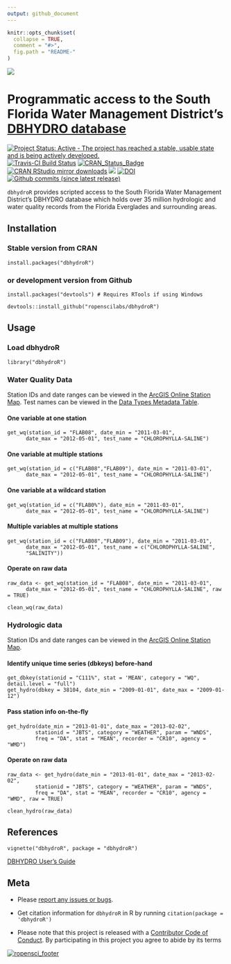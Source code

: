 ```yaml
---
output: github_document
---
```


<!-- README.md is generated from README.Rmd. Please edit that file -->

```r
knitr::opts_chunk$set(
  collapse = TRUE,
  comment = "#>",
  fig.path = "README-"
)
```

![](https://github.com/ropenscilabs/dbhydroR/raw/master/inst/images/profile.png)

# Programmatic access to the South Florida Water Management District's [DBHYDRO database](https://www.sfwmd.gov/science-data/dbhydro)

[![Project Status: Active - The project has reached a stable, usable state and is being actively developed.](http://www.repostatus.org/badges/latest/active.svg)](http://www.repostatus.org/#active)
[![Travis-CI Build Status](https://travis-ci.org/ropenscilabs/dbhydroR.svg?branch=master)](https://travis-ci.org/ropenscilabs/dbhydroR)
[![CRAN\_Status\_Badge](http://www.r-pkg.org/badges/version/dbhydroR)](https://cran.r-project.org/package=dbhydroR) 
[![CRAN RStudio mirror downloads](http://cranlogs.r-pkg.org/badges/dbhydroR)](https://cran.r-project.org/package=dbhydroR)
[![](https://badges.ropensci.org/61_status.svg)](https://github.com/ropensci/onboarding/issues/61)
[![DOI](https://zenodo.org/badge/64503356.svg)](https://zenodo.org/badge/latestdoi/64503356)
[![Github commits (since latest release)](https://img.shields.io/github/commits-since/jsta/dbhydroR/latest.svg)]()


`dbhydroR` provides scripted access to the South Florida Water Management District's DBHYDRO database which holds over 35 million hydrologic and water quality records from the Florida Everglades and surrounding areas. 

## Installation

### Stable version from CRAN

`install.packages("dbhydroR")`

### or development version from Github

`install.packages("devtools") # Requires RTools if using Windows`

`devtools::install_github("ropenscilabs/dbhydroR")`

## Usage

### Load dbhydroR

`library("dbhydroR")`

### Water Quality Data

Station IDs and date ranges can be viewed in the [ArcGIS Online Station Map](http://my.sfwmd.gov/WAB/EnvironmentalMonitoring/index.html). Test names can be viewed in the [Data Types Metadata Table](http://my.sfwmd.gov/dbhydroplsql/show_dbkey_info.show_data_type_info).

#### One variable at one station
```
get_wq(station_id = "FLAB08", date_min = "2011-03-01", 
      date_max = "2012-05-01", test_name = "CHLOROPHYLLA-SALINE")
```

#### One variable at multiple stations 
```
get_wq(station_id = c("FLAB08","FLAB09"), date_min = "2011-03-01",
      date_max = "2012-05-01", test_name = "CHLOROPHYLLA-SALINE")
```

#### One variable at a wildcard station
```
get_wq(station_id = c("FLAB0%"), date_min = "2011-03-01", 
      date_max = "2012-05-01", test_name = "CHLOROPHYLLA-SALINE")
```

#### Multiple variables at multiple stations
```
get_wq(station_id = c("FLAB08","FLAB09"), date_min = "2011-03-01",
      date_max = "2012-05-01", test_name = c("CHLOROPHYLLA-SALINE",
      "SALINITY"))
```

#### Operate on raw data
```
raw_data <- get_wq(station_id = "FLAB08", date_min = "2011-03-01", 
      date_max = "2012-05-01", test_name = "CHLOROPHYLLA-SALINE", raw = TRUE)

clean_wq(raw_data)
```

### Hydrologic data
Station IDs and date ranges can be viewed in the [ArcGIS Online Station Map](http://my.sfwmd.gov/WAB/EnvironmentalMonitoring/index.html). 

#### Identify unique time series (dbkeys) before-hand
```
get_dbkey(stationid = "C111%", stat = 'MEAN', category = "WQ", detail.level = "full")
get_hydro(dbkey = 38104, date_min = "2009-01-01", date_max = "2009-01-12")
```

#### Pass station info on-the-fly
```
get_hydro(date_min = "2013-01-01", date_max = "2013-02-02",
         stationid = "JBTS", category = "WEATHER", param = "WNDS",
         freq = "DA", stat = "MEAN", recorder = "CR10", agency = "WMD")
```

#### Operate on raw data
```
raw_data <- get_hydro(date_min = "2013-01-01", date_max = "2013-02-02",
         stationid = "JBTS", category = "WEATHER", param = "WNDS",
         freq = "DA", stat = "MEAN", recorder = "CR10", agency = "WMD", raw = TRUE)
         
clean_hydro(raw_data)
```

## References

`vignette("dbhydroR", package = "dbhydroR")`

[DBHYDRO User's Guide](https://www.sfwmd.gov/sites/default/files/documents/dbhydrobrowseruserdocumentation.pdf)

## Meta

* Please [report any issues or bugs](https://github.com/ropenscilabs/dbhydroR/issues).

* Get citation information for `dbhydroR` in R by running `citation(package = 'dbhydroR')`

* Please note that this project is released with a [Contributor Code of Conduct](https://github.com/ropenscilabs/dbhydroR/blob/master/CONDUCT.md). By participating in this project you agree to abide by its terms

[![ropensci_footer](https://ropensci.org/public_images/github_footer.png)](http://ropensci.org)
